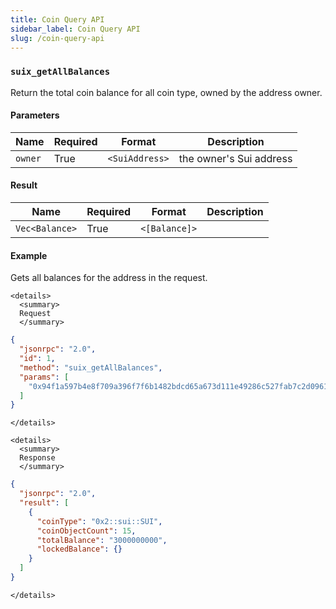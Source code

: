 ```yaml
---
title: Coin Query API
sidebar_label: Coin Query API
slug: /coin-query-api
---
```


### `suix_getAllBalances`

Return the total coin balance for all coin type, owned by the address owner.

#### Parameters

| Name    | Required | Format         | Description             |
| ------- | -------- | -------------- | ----------------------- |
| `owner` | True     | `<SuiAddress>` | the owner's Sui address |

#### Result

| Name           | Required | Format        | Description |
| -------------- | -------- | ------------- | ----------- |
| `Vec<Balance>` | True     | `<[Balance]>` |             |

#### Example

Gets all balances for the address in the request.

```mdx-code-block
<details>
  <summary>
  Request
  </summary>
```

```json
{
  "jsonrpc": "2.0",
  "id": 1,
  "method": "suix_getAllBalances",
  "params": [
    "0x94f1a597b4e8f709a396f7f6b1482bdcd65a673d111e49286c527fab7c2d0961"
  ]
}
```

```mdx-code-block
</details>
```

```mdx-code-block
<details>
  <summary>
  Response
  </summary>
```

```json
{
  "jsonrpc": "2.0",
  "result": [
    {
      "coinType": "0x2::sui::SUI",
      "coinObjectCount": 15,
      "totalBalance": "3000000000",
      "lockedBalance": {}
    }
  ]
}
```

```mdx-code-block
</details>
```
